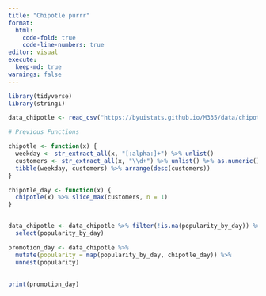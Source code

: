 ```yaml
---
title: "Chipotle purrr"
format: 
  html:
    code-fold: true
    code-line-numbers: true
editor: visual
execute: 
  keep-md: true
warnings: false
---
```


```r
library(tidyverse)
library(stringi)
```


```r
data_chipotle <- read_csv("https://byuistats.github.io/M335/data/chipotle_reduced.csv")
```


```r
# Previous Functions

chipotle <- function(x) {
  weekday <- str_extract_all(x, "[:alpha:]+") %>% unlist()
  customers <- str_extract_all(x, "\\d+") %>% unlist() %>% as.numeric()
  tibble(weekday, customers) %>% arrange(desc(customers))
}

chipotle_day <- function(x) {
  chipotle(x) %>% slice_max(customers, n = 1)
}


data_chipotle <- data_chipotle %>% filter(!is.na(popularity_by_day)) %>%
  select(popularity_by_day)

promotion_day <- data_chipotle %>% 
  mutate(popularity = map(popularity_by_day, chipotle_day)) %>%
  unnest(popularity)
  
  
print(promotion_day)

```


